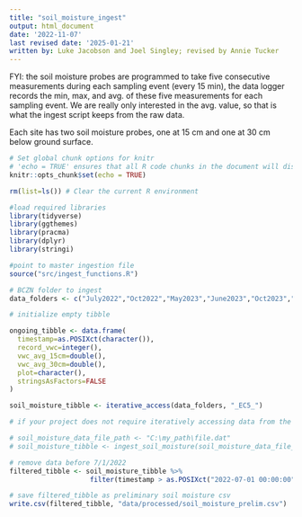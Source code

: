 ---
title: "soil_moisture_ingest"
output: html_document
date: '2022-11-07'
last revised date: '2025-01-21'
written by: Luke Jacobson and Joel Singley; revised by Annie Tucker
---

FYI: the soil moisture probes are programmed to take five consecutive measurements during each sampling event (every 15 min), the data logger records the min, max, and avg. of these five measurements for each sampling event. We are really only interested in the avg. value, so that is what the ingest script keeps from the raw data. 

Each site has two soil moisture probes, one at 15 cm and one at 30 cm below ground surface.   


```{r setup, include=FALSE}

# Set global chunk options for knitr
# 'echo = TRUE' ensures that all R code chunks in the document will display their code in the output
knitr::opts_chunk$set(echo = TRUE)

rm(list=ls()) # Clear the current R environment

#load required libraries
library(tidyverse)
library(ggthemes)
library(pracma)
library(dplyr)
library(stringi)

#point to master ingestion file
source("src/ingest_functions.R")

# BCZN folder to ingest
data_folders <- c("July2022","Oct2022","May2023","June2023","Oct2023","May2024")
```

``` {r}
# initialize empty tibble

ongoing_tibble <- data.frame(
  timestamp=as.POSIXct(character()), 
  record_vwc=integer(), 
  vwc_avg_15cm=double(), 
  vwc_avg_30cm=double(), 
  plot=character(),
  stringsAsFactors=FALSE
)
```

```{r}

soil_moisture_tibble <- iterative_access(data_folders, "_EC5_")

# if your project does not require iteratively accessing data from the folder network, use this script to directly ingest soil moisture data:

# soil_moisture_data_file_path <- "C:\my_path\file.dat"
# soil_moisture_tibble <- ingest_soil_moisture(soil_moisture_data_file_path)


```

``` {r}
# remove data before 7/1/2022
filtered_tibble <- soil_moisture_tibble %>% 
                    filter(timestamp > as.POSIXct("2022-07-01 00:00:00"))

# save filtered_tibble as preliminary soil moisture csv
write.csv(filtered_tibble, "data/processed/soil_moisture_prelim.csv")

```